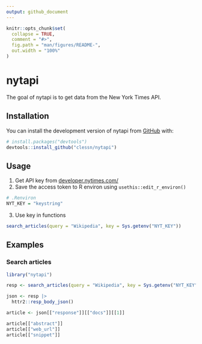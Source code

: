 ```yaml
---
output: github_document
---
```


<!-- README.md is generated from README.Rmd. Please edit that file -->

```r
knitr::opts_chunk$set(
  collapse = TRUE,
  comment = "#>",
  fig.path = "man/figures/README-",
  out.width = "100%"
)
```

# nytapi

<!-- badges: start -->
<!-- badges: end -->

The goal of nytapi is to get data from the New York Times API.

## Installation

You can install the development version of nytapi from [GitHub](https://github.com/) with:

``` r
# install.packages("devtools")
devtools::install_github("clessn/nytapi")
```

## Usage

1. Get API key from [developer.nytimes.com/](https://developer.nytimes.com/)
2. Save the access token to R environ using `usethis::edit_r_environ()`

```r
# .Renviron
NYT_KEY = "keystring"
```

3. Use key in functions

```r
search_articles(query = "Wikipedia", key = Sys.getenv("NYT_KEY"))
```

## Examples

### Search articles

```r
library("nytapi")

resp <- search_articles(query = "Wikipedia", key = Sys.getenv("NYT_KEY"))

json <- resp |>
  httr2::resp_body_json()

article <- json[["response"]][["docs"]][[1]]

article[["abstract"]]
article[["web_url"]]
article[["snippet"]]
```
